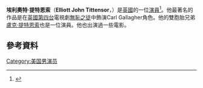 {{Infobox person
|name=Elliott Tittensor
|image=
|birth_name=Elliott John Tittensor
|birth_date={{Birth date and age|1989|11|3|df=y}}
|birth_place=英格蘭
|death_date=
|death_place=
|occupation=[[演員|演員]]
|yearsactive=2003–現在
}}
'''埃利奧特·提特恩索'''（'''Elliott John Tittensor'''，{{bd|1989年|11月3日}}）是[[英國|英國]]的一位[[演員|演員]]<ref>{{cite web | url=http://www.digitalspy.com/gayspy/gayspy/a170641/no-bull-this-is-brilliant.html | title=Digital Spy - Elliot Tittensor | publisher=Digital Spy | date=11 August 2009 | accessdate=2016-05-01 | archive-date=2015-09-24 | archive-url=https://web.archive.org/web/20150924004101/http://www.digitalspy.com/gayspy/gayspy/a170641/no-bull-this-is-brilliant.html | dead-url=no }}</ref>。他最著名的作品是在[[英國第四台|英國第四台]]電視劇[[無恥之徒|無恥之徒]]中飾演Carl Gallagher角色。他的雙胞胎兄弟[[盧克·提特恩索|盧克·提特恩索]]也是一位演員。他也出演過一些電影。
==參考資料==
{{reflist}}
[[Category:美国男演员|Category:美国男演员]]